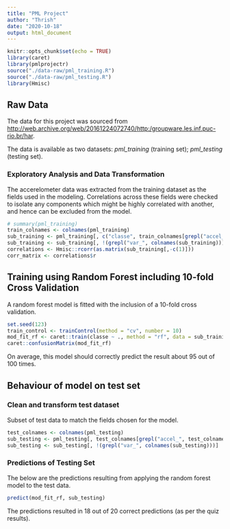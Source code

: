 ---
title: "PML Project"
author: "Thrish"
date: "2020-10-18"
output: html_document
---

```{r setup, include=FALSE}
knitr::opts_chunk$set(echo = TRUE)
library(caret)
library(pmlprojectr)
source("./data-raw/pml_training.R")
source("./data-raw/pml_testing.R")
library(Hmisc)
```

## Raw Data

The data for this project was sourced from  <http://web.archive.org/web/20161224072740/http:/groupware.les.inf.puc-rio.br/har>.

The data is available as two datasets: *pml_training* (training set); *pml_testing* (testing set).

### Exploratory Analysis and Data Transformation

The accerelometer data was extracted from the training dataset as the fields used in the modeling. Correlations across these fields were checked to isolate any components which might be highly correlated with another, and hence can be excluded from the model.

```{r data}
# summary(pml_training)
train_colnames <- colnames(pml_training)
sub_training <- pml_training[, c("classe", train_colnames[grepl("accel_", train_colnames)])]
sub_training <- sub_training[, !(grepl("var_", colnames(sub_training)))]
correlations <- Hmisc::rcorr(as.matrix(sub_training[,-c(1)]))
corr_matrix <- correlations$r

```

## Training using Random Forest including 10-fold Cross Validation

A random forest model is fitted with the inclusion of a 10-fold cross validation.

```{r rf_train}
set.seed(123)
train_control <- trainControl(method = "cv", number = 10)
mod_fit_rf <- caret::train(classe ~ ., method = "rf", data = sub_training, trControl = train_control)
caret::confusionMatrix(mod_fit_rf)

```

On average, this model should correctly predict the result about 95 out of 100 times.

## Behaviour of model on test set

### Clean and transform test dataset

Subset of test data to match the fields chosen for the model.

```{r test_set}
test_colnames <- colnames(pml_testing)
sub_testing <- pml_testing[, test_colnames[grepl("accel_", test_colnames)]]
sub_testing <- sub_testing[, !(grepl("var_", colnames(sub_testing)))]

```

### Predictions of Testing Set

The below are the predictions resulting from applying the random forest model to the test data.

```{r pred_1}
predict(mod_fit_rf, sub_testing)

```

The predictions resulted in 18 out of 20 correct predictions (as per the quiz results).
